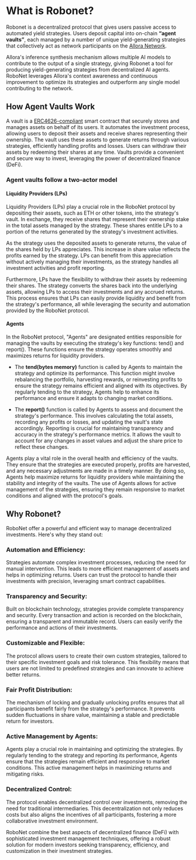 # What is Robonet?

Robonet is a decentralized protocol that gives users passive access to automated yield strategies. Users deposit capital into on-chain **“agent vaults”**,
each managed by a number of unique yield-generating strategies that collectively act as network participants on the [Allora Network](https://docs.allora.network).

Allora's inference synthesis mechanism allows multiple AI models to contribute to the output of a single strategy, giving Robonet a tool for 
producing yield-generating strategies from decentralized AI agents. RoboNet leverages Allora's context awareness and continuous improvement to optimize 
its strategies and outperform any single model contributing to the network.

## How Agent Vaults Work

A vault is a [ERC4626-compliant](https://docs.openzeppelin.com/contracts/4.x/erc4626) smart contract that securely stores and manages assets on behalf of its users. It automates the investment process, allowing users to deposit their assets and receive shares representing their ownership.
The vault uses these assets to generate returns through various strategies, efficiently handling profits and losses.
Users can withdraw their assets by redeeming their shares at any time. Vaults provide a convenient and secure way to invest, leveraging the power of decentralized finance (DeFi).

### Agent vaults follow a two-actor model

#### Liquidity Providers (LPs)

Liquidity Providers (LPs) play a crucial role in the RoboNet protocol by depositing their assets, such as ETH or other tokens, into the strategy's vault.
In exchange, they receive shares that represent their ownership stake in the total assets managed by the strategy. These shares entitle LPs to a portion of the returns generated by the strategy's investment activities.

As the strategy uses the deposited assets to generate returns, the value of the shares held by LPs appreciates.
This increase in share value reflects the profits earned by the strategy. LPs can benefit from this appreciation without actively managing their investments, as the strategy handles all investment activities and profit reporting.

Furthermore, LPs have the flexibility to withdraw their assets by redeeming their shares. The strategy converts the shares back into the underlying assets, allowing LPs to access their investments and any accrued returns.
This process ensures that LPs can easily provide liquidity and benefit from the strategy's performance, all while leveraging the security and automation provided by the RoboNet protocol.

#### Agents

In the RoboNet protocol, "Agents" are designated entities responsible for managing the vaults by executing the strategy's key functions: tend() and report(). These functions ensure the strategy operates smoothly and maximizes returns for liquidity providers.

- The **tend(bytes memory)** function is called by Agents to maintain the strategy and optimize its performance. This function might involve rebalancing the portfolio, harvesting rewards, or reinvesting profits to ensure the strategy remains efficient and aligned with its objectives. By regularly tending to the strategy, Agents help to enhance its performance and ensure it adapts to changing market conditions.

- The **report()** function is called by Agents to assess and document the strategy's performance. This involves calculating the total assets, recording any profits or losses, and updating the vault's state accordingly. Reporting is crucial for maintaining transparency and accuracy in the strategy's performance metrics. It allows the vault to account for any changes in asset values and adjust the share price to reflect these changes.

Agents play a vital role in the overall health and efficiency of the vaults. They ensure that the strategies are executed properly, profits are harvested, and any necessary adjustments are made in a timely manner. By doing so, Agents help maximize returns for liquidity providers while maintaining the stability and integrity of the vaults. The use of Agents allows for active management of the strategies, ensuring they remain responsive to market conditions and aligned with the protocol's goals.

## Why Robonet?

RoboNet offer a powerful and efficient way to manage decentralized investments. Here's why they stand out:

### Automation and Efficiency:
Strategies automate complex investment processes, reducing the need for manual intervention. This leads to more efficient management of assets and helps in optimizing returns. Users can trust the protocol to handle their investments with precision, leveraging smart contract capabilities.

### Transparency and Security:
Built on blockchain technology, strategies provide complete transparency and security. Every transaction and action is recorded on the blockchain, ensuring a transparent and immutable record. Users can easily verify the performance and actions of their investments.

### Customizable and Flexible:
The protocol allows users to create their own custom strategies, tailored to their specific investment goals and risk tolerance. This flexibility means that users are not limited to predefined strategies and can innovate to achieve better returns.

### Fair Profit Distribution:
The mechanism of locking and gradually unlocking profits ensures that all participants benefit fairly from the strategy's performance. It prevents sudden fluctuations in share value, maintaining a stable and predictable return for investors.

### Active Management by Agents:
Agents play a crucial role in maintaining and optimizing the strategies. By regularly tending to the strategy and reporting its performance, Agents ensure that the strategies remain efficient and responsive to market conditions. This active management helps in maximizing returns and mitigating risks.

### Decentralized Control:
The protocol enables decentralized control over investments, removing the need for traditional intermediaries. This decentralization not only reduces costs but also aligns the incentives of all participants, fostering a more collaborative investment environment.

RoboNet combine the best aspects of decentralized finance (DeFi) with sophisticated investment management techniques, offering a robust solution for modern investors seeking transparency, efficiency, and customization in their investment strategies.